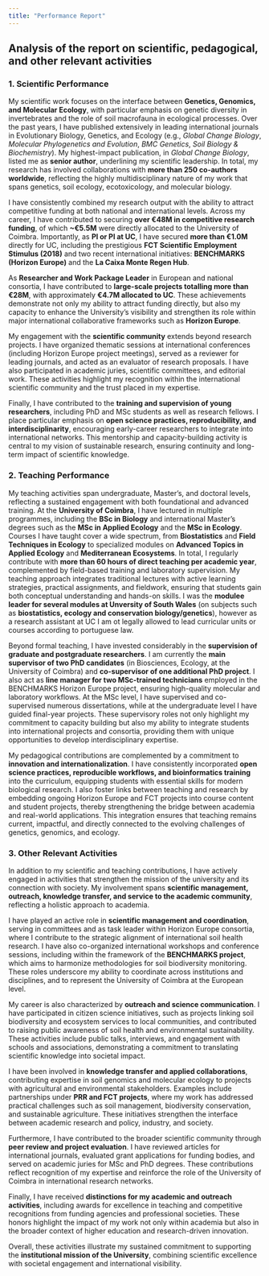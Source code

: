 ```yaml
---
title: "Performance Report"
---
```

## Analysis of the report on scientific, pedagogical, and other relevant activities

### 1. Scientific Performance

My scientific work focuses on the interface between **Genetics, Genomics, and Molecular Ecology**, with particular emphasis on genetic diversity in invertebrates and the role of soil macrofauna in ecological processes. Over the past years, I have published extensively in leading international journals in Evolutionary Biology, Genetics, and Ecology (e.g., *Global Change Biology*, *Molecular Phylogenetics and Evolution*, *BMC Genetics*, *Soil Biology & Biochemistry*). My highest-impact publication, in *Global Change Biology*, listed me as **senior author**, underlining my scientific leadership. In total, my research has involved collaborations with **more than 250 co-authors worldwide**, reflecting the highly multidisciplinary nature of my work that spans genetics, soil ecology, ecotoxicology, and molecular biology.

I have consistently combined my research output with the ability to attract competitive funding at both national and international levels. Across my career, I have contributed to securing **over €48M in competitive research funding**, of which **~€5.5M** were directly allocated to the University of Coimbra. Importantly, as **PI or PI at UC**, I have secured **more than €1.0M** directly for UC, including the prestigious **FCT Scientific Employment Stimulus (2018)** and two recent international initiatives: **BENCHMARKS (Horizon Europe)** and the **La Caixa Monte Regen Hub**.

As **Researcher and Work Package Leader** in European and national consortia, I have contributed to **large-scale projects totalling more than €28M**, with approximately **€4.7M allocated to UC**. These achievements demonstrate not only my ability to attract funding directly, but also my capacity to enhance the University’s visibility and strengthen its role within major international collaborative frameworks such as **Horizon Europe**.  


My engagement with the **scientific community** extends beyond research projects. I have organized thematic sessions at international conferences (including Horizon Europe project meetings), served as a reviewer for leading journals, and acted as an evaluator of research proposals. I have also participated in academic juries, scientific committees, and editorial work. These activities highlight my recognition within the international scientific community and the trust placed in my expertise.

Finally, I have contributed to the **training and supervision of young researchers**, including PhD and MSc students as well as research fellows. I place particular emphasis on **open science practices, reproducibility, and interdisciplinarity**, encouraging early-career researchers to integrate into international networks. This mentorship and capacity-building activity is central to my vision of sustainable research, ensuring continuity and long-term impact of scientific knowledge.

### 2. Teaching Performance

My teaching activities span undergraduate, Master’s, and doctoral levels, reflecting a sustained engagement with both foundational and advanced training. At the **University of Coimbra**, I have lectured in multiple programmes, including the **BSc in Biology** and international Master’s degrees such as the **MSc in Applied Ecology** and the **MSc in Ecology**. Courses I have taught cover a wide spectrum, from **Biostatistics** and **Field Techniques in Ecology** to specialized modules on **Advanced Topics in Applied Ecology** and **Mediterranean Ecosystems**. In total, I regularly contribute with **more than 60 hours of direct teaching per academic year**, complemented by field-based training and laboratory supervision. My teaching approach integrates traditional lectures with active learning strategies, practical assignments, and fieldwork, ensuring that students gain both conceptual understanding and hands-on skills. I was the **modulee leader for several modules at Unversity of South Wales** (on subjects such as **biostatistics, ecology and conservation biology/genetics**), however as a research assistant at UC I am ot legally allowed to lead curricular units or courses according to portuguese law.

Beyond formal teaching, I have invested considerably in the **supervision of graduate and postgraduate researchers**. I am currently the **main supervisor of two PhD candidates** (in Biosciences, Ecology, at the University of Coimbra) and **co-supervisor of one additional PhD project**. I also act as **line manager for two MSc-trained technicians** employed in the BENCHMARKS Horizon Europe project, ensuring high-quality molecular and laboratory workflows. At the MSc level, I have supervised and co-supervised numerous dissertations, while at the undergraduate level I have guided final-year projects. These supervisory roles not only highlight my commitment to capacity building but also my ability to integrate students into international projects and consortia, providing them with unique opportunities to develop interdisciplinary expertise.

My pedagogical contributions are complemented by a commitment to **innovation and internationalization**. I have consistently incorporated **open science practices, reproducible workflows, and bioinformatics training** into the curriculum, equipping students with essential skills for modern biological research. I also foster links between teaching and research by embedding ongoing Horizon Europe and FCT projects into course content and student projects, thereby strengthening the bridge between academia and real-world applications. This integration ensures that teaching remains current, impactful, and directly connected to the evolving challenges of genetics, genomics, and ecology.

### 3. Other Relevant Activities

In addition to my scientific and teaching contributions, I have actively engaged in activities that strengthen the mission of the university and its connection with society. My involvement spans **scientific management, outreach, knowledge transfer, and service to the academic community**, reflecting a holistic approach to academia.

I have played an active role in **scientific management and coordination**, serving in committees and as task leader within Horizon Europe consortia, where I contribute to the strategic alignment of international soil health research. I have also co-organized international workshops and conference sessions, including within the framework of the **BENCHMARKS project**, which aims to harmonize methodologies for soil biodiversity monitoring. These roles underscore my ability to coordinate across institutions and disciplines, and to represent the University of Coimbra at the European level.

My career is also characterized by **outreach and science communication**. I have participated in citizen science initiatives, such as projects linking soil biodiversity and ecosystem services to local communities, and contributed to raising public awareness of soil health and environmental sustainability. These activities include public talks, interviews, and engagement with schools and associations, demonstrating a commitment to translating scientific knowledge into societal impact.

I have been involved in **knowledge transfer and applied collaborations**, contributing expertise in soil genomics and molecular ecology to projects with agricultural and environmental stakeholders. Examples include partnerships under **PRR and FCT projects**, where my work has addressed practical challenges such as soil management, biodiversity conservation, and sustainable agriculture. These initiatives strengthen the interface between academic research and policy, industry, and society.

Furthermore, I have contributed to the broader scientific community through **peer review and project evaluation**. I have reviewed articles for international journals, evaluated grant applications for funding bodies, and served on academic juries for MSc and PhD degrees. These contributions reflect recognition of my expertise and reinforce the role of the University of Coimbra in international research networks.

Finally, I have received **distinctions for my academic and outreach activities**, including awards for excellence in teaching and competitive recognitions from funding agencies and professional societies. These honors highlight the impact of my work not only within academia but also in the broader context of higher education and research-driven innovation.

Overall, these activities illustrate my sustained commitment to supporting the **institutional mission of the University**, combining scientific excellence with societal engagement and international visibility.
